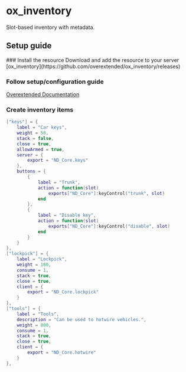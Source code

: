 
# ox_inventory
Slot-based inventory with metadata.



## Setup guide
<Steps>
### Install the resource
Download and add the resource to your server
[ox_inventory](https://github.com/overextended/ox_inventory/releases)



### Follow setup/configuration guide
[Overextended Documentation](https://overextended.dev/ox_inventory)



### Create inventory items
```lua copy filename="items.lua"
["keys"] = {
    label = "Car keys",
    weight = 50,
    stack = false,
    close = true,
    allowArmed = true,
    server = {
        export = "ND_Core.keys"
    },
    buttons = {
        {
            label = "Trunk",
            action = function(slot)
                exports["ND_Core"]:keyControl("trunk", slot)
            end
        },
        {
            label = "Disable key",
            action = function(slot)
                exports["ND_Core"]:keyControl("disable", slot)
            end
        }
    }
},
["lockpick"] = {
    label = "Lockpick",
    weight = 160,
    consume = 1,
    stack = true,
    close = true,
    client = {
        export = "ND_Core.lockpick"
    }
},
["tools"] = {
    label = "Tools",
    description = "Can be used to hotwire vehicles.",
    weight = 800,
    consume = 1,
    stack = true,
    close = true,
    client = {
        export = "ND_Core.hotwire"
    }
},
```


</Steps>
